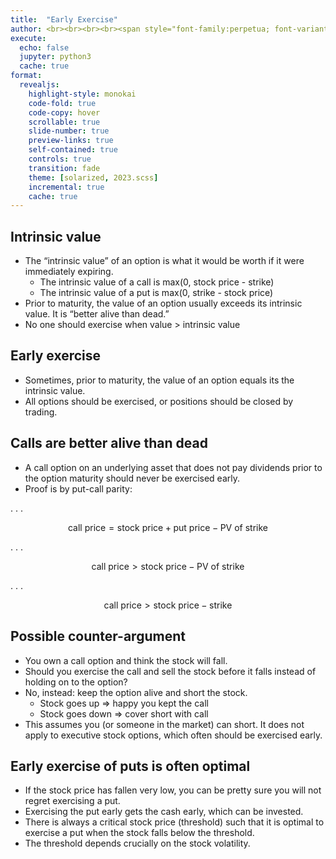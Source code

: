 ```yaml
---
title:  "Early Exercise"
author: <br><br><br><br><span style="font-family:perpetua; font-variant:small-caps; color:#606060;">Kerry Back</span><br><br><img src="RiceBusiness-transparent-logo-sm.png"  height=80>
execute:
  echo: false
  jupyter: python3
  cache: true
format: 
  revealjs:
    highlight-style: monokai
    code-fold: true
    code-copy: hover
    scrollable: true
    slide-number: true
    preview-links: true
    self-contained: true
    controls: true
    transition: fade
    theme: [solarized, 2023.scss]
    incremental: true
    cache: true
---
```


## Intrinsic value

- The "intrinsic value" of an option is what it would be worth if it were immediately expiring.
  - The intrinsic value of a call is max(0, stock price - strike)
  - The intrinsic value of a put is max(0, strike - stock price)
- Prior to maturity, the value of an option usually exceeds its intrinsic value.  It is "better alive than dead."
- No one should exercise when value > intrinsic value

## Early exercise

- Sometimes, prior to maturity, the value of an option equals its the intrinsic value.
- All options should be exercised, or positions should be closed by trading.

## Calls are better alive than dead

- A call option on an underlying asset that does not pay dividends prior to the option maturity should never be exercised early.
- Proof is by put-call parity:

. . .

$$ \text{call price} = \text{stock price} + \text{put price} - \text{PV of strike}$$

. . .

$$ \text{call price} > \text{stock price}  - \text{PV of strike}$$

. . .

$$ \text{call price} > \text{stock price}  - \text{strike}$$

## Possible counter-argument

- You own a call option and think the stock will fall.  
- Should you exercise the call and sell the stock before it falls instead of holding on to the option?
- No, instead: keep the option alive and short the stock.
  - Stock goes up $\Rightarrow$ happy you kept the call
  - Stock goes down $\Rightarrow$ cover short with call
- This assumes you (or someone in the market) can short.  It does not apply to executive stock options, which often should be exercised early.

## Early exercise of puts is often optimal

- If the stock price has fallen very low, you can be pretty sure you will not regret exercising a put.
- Exercising the put early gets the cash early, which can be invested.
- There is always a critical stock price (threshold) such that it is optimal to exercise a put when the stock falls below the threshold.
- The threshold depends crucially on the stock volatility.